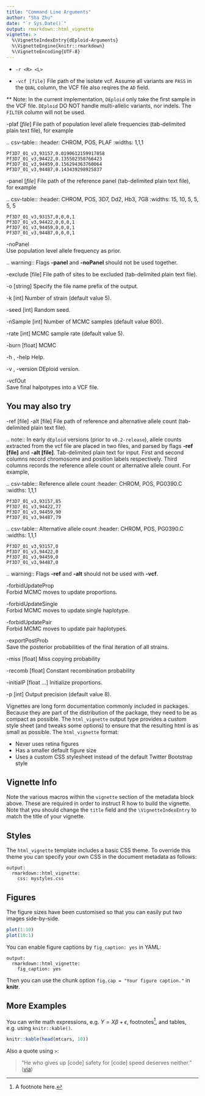 ```yaml
---
title: "Command Line Arguments"
author: "Sha Zhu"
date: "`r Sys.Date()`"
output: rmarkdown::html_vignette
vignette: >
  %\VignetteIndexEntry{dEploid-Arguments}
  %\VignetteEngine{knitr::rmarkdown}
  %\VignetteEncoding{UTF-8}
---
```


* `-r <R> <L>`

* `-vcf [file]` 
    File path of the isolate vcf. Assume all variants are ``PASS`` in the ``QUAL`` column, the VCF file also reqires the ``AD`` field.

** Note:
    In the current implementation, ``DEploid`` only take the first sample in the VCF file. ``DEploid`` DO NOT handle multi-allelic variants, nor indels. The ``FILTER`` column will not be used.


-plaf [*file*]
    File path of population level allele frequencies (tab-delimited plain text file), for example

.. csv-table::
    :header: CHROM, POS, PLAF
    :widths: 1,1,1

    Pf3D7_01_v3,93157,0.0190612159917058
    Pf3D7_01_v3,94422,0.135502358766423
    Pf3D7_01_v3,94459,0.156294363760064
    Pf3D7_01_v3,94487,0.143439298925837

-panel [*file*]
    File path of the reference panel (tab-delimited plain text file), for example

.. csv-table::
   :header: CHROM, POS, 3D7, Dd2, Hb3, 7G8
   :widths: 15, 10, 5, 5, 5, 5

    Pf3D7_01_v3,93157,0,0,0,1
    Pf3D7_01_v3,94422,0,0,0,1
    Pf3D7_01_v3,94459,0,0,0,1
    Pf3D7_01_v3,94487,0,0,0,1


-noPanel\
    Use population level allele frequency as prior.

.. warning::
    Flags **-panel** and **-noPanel** should not be used together.

-exclude [file]
    File path of sites to be excluded (tab-delimited plain text file).

-o [string]
    Specify the file name prefix of the output.

-k [int]
    Number of strain (default value 5).

-seed [int]
    Random seed.

-nSample [int]
    Number of MCMC samples (default value 800).

-rate [int]
    MCMC sample rate (default value 5).

-burn [float]
    MCMC

-h , -help
    Help.

-v , -version
    DEploid version.

-vcfOut\
    Save final halpotypes into a VCF file.

You may also try
----------------

-ref [file] -alt [file]
    File path of reference and alternative allele count (tab-delimited plain text file).

.. note::
    In early ``dEploid`` versions (prior to `v0.2-release`), allele counts extracted from the vcf file are placed in two files, and parsed by flags **-ref [file]** and **-alt [file]**. Tab-delimited plain text for input. First and second columns record chromosome and position labels respectively.  Third columns records the reference allele count or alternative allele count. For example,

.. csv-table:: Reference allele count
    :header: CHROM, POS, PG0390.C
    :widths: 1,1,1

    Pf3D7_01_v3,93157,85
    Pf3D7_01_v3,94422,77
    Pf3D7_01_v3,94459,90
    Pf3D7_01_v3,94487,79

.. csv-table:: Alternative allele count
    :header: CHROM, POS, PG0390.C
    :widths: 1,1,1

    Pf3D7_01_v3,93157,0
    Pf3D7_01_v3,94422,0
    Pf3D7_01_v3,94459,0
    Pf3D7_01_v3,94487,0

.. warning::
    Flags **-ref** and **-alt** should not be used with **-vcf**.

-forbidUpdateProp\
    Forbid MCMC moves to update proportions.

-forbidUpdateSingle\
    Forbid MCMC moves to update single haplotype.

-forbidUpdatePair\
    Forbid MCMC moves to update pair haplotypes.

-exportPostProb\
    Save the posterior probabilities of the final iteration of all strains.

-miss [float]
    Miss copying probability

-recomb [float]
    Constant recombination probability

-initialP [float ...]
    Initialize proportions.

-p [int]
    Output precision (default value 8).


Vignettes are long form documentation commonly included in packages. Because they are part of the distribution of the package, they need to be as compact as possible. The `html_vignette` output type provides a custom style sheet (and tweaks some options) to ensure that the resulting html is as small as possible. The `html_vignette` format:

- Never uses retina figures
- Has a smaller default figure size
- Uses a custom CSS stylesheet instead of the default Twitter Bootstrap style

## Vignette Info

Note the various macros within the `vignette` section of the metadata block above. These are required in order to instruct R how to build the vignette. Note that you should change the `title` field and the `\VignetteIndexEntry` to match the title of your vignette.

## Styles

The `html_vignette` template includes a basic CSS theme. To override this theme you can specify your own CSS in the document metadata as follows:

    output: 
      rmarkdown::html_vignette:
        css: mystyles.css

## Figures

The figure sizes have been customised so that you can easily put two images side-by-side. 

```r
plot(1:10)
plot(10:1)
```

You can enable figure captions by `fig_caption: yes` in YAML:

    output:
      rmarkdown::html_vignette:
        fig_caption: yes

Then you can use the chunk option `fig.cap = "Your figure caption."` in **knitr**.

## More Examples

You can write math expressions, e.g. $Y = X\beta + \epsilon$, footnotes^[A footnote here.], and tables, e.g. using `knitr::kable()`.

```r
knitr::kable(head(mtcars, 10))
```

Also a quote using `>`:

> "He who gives up [code] safety for [code] speed deserves neither."
([via](https://twitter.com/hadleywickham/status/504368538874703872))
